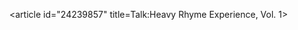 <article id="24239857" title=Talk:Heavy Rhyme Experience, Vol. 1>
	<talkpage id="24239857" title="Talk:Heavy Rhyme Experience, Vol. 1">
{{WikiProject Jazz|class=Stub|album=yes}}
{{WikiProject Albums|class=stub}}
	</talkpage>
</article>